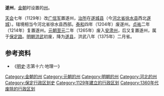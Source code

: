 '''遂州'''，[[金朝|金朝]]时设置的[[州|州]]。

[[天会_(金朝)|天会]]七年（1129年）改[[广信军|广信军]]置遂州，[[治所|治所]]在[[遂城县|遂城县]]（今[[河北省|河北省]][[徐水县|徐水县]]西北[[遂城|遂城]]）。辖境相当今河北省徐水县西部。[[泰和_(年号)|泰和]]四年（1204年）废遂州。[[贞祐|贞祐]]二年（1214年）复置遂州。[[元朝|元朝]][[至元_(忽必烈)|至元]]二年（1265年）废入[[安肃州|安肃州]]，后又复置遂州，属于[[保定路|保定路]]。[[明朝|明朝]][[洪武|洪武]]初废，降为[[遂县|遂县]]，洪武八年（1375年）二月省。

== 参考资料 ==

*《[[明史|明史]]·志第十六·地理一》
{{金朝行政区划|nocat}}
{{元朝行政区划|nocat}}
{{河北行政区划小作品}}
[[Category:金朝的州|Category:金朝的州]] 
[[Category:元朝的州|Category:元朝的州]]
[[Category:明朝的州|Category:明朝的州]] 
[[Category:河北的州|Category:河北的州]]
[[Category:保定行政区划史|Category:保定行政区划史]]
[[Category:1129年建立的行政区划|Category:1129年建立的行政区划]]
[[Category:1360年代废除的行政区划|Category:1360年代废除的行政区划]]